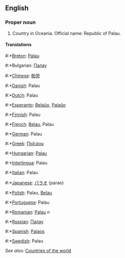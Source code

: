 ==English==

===Proper noun===

# Country in Oceania. Official name: Republic of Palau.

====Translations====
#:*[[Breton]]: [[Palau]]
#:*Bulgarian: [[Палау]]
#:*[[Chinese]]: [[帕劳]]
#:*[[Danish]]: Palau
#:*[[Dutch]]: Palau
#:*[[Esperanto]]: [[Belaŭo]], [[Palaŭo]]
#:*[[Finnish]]: Palau
#:*[[French]]: [[Belau]], Palau
#:*[[German]]: Palau
#:*[[Greek]]: [[Παλάου]]
#:*[[Hungarian]]: [[Palau]]
#:*[[Interlingua]]: Palau
#:*[[Italian]]: Palau
#:*[[Japanese]]: [[パラオ]] (parao)
#:*[[Polish]]: Palau, [[Belau]]
#:*[[Portuguese]]: Palau
#:*[[Romanian]]: [[Palau]] ''n''
#:*[[Russian]]: [[Палау]]
#:*[[Spanish]]: [[Palaos]]
#:*[[Swedish]]: Palau

''See also'': [[Countries of the world]]